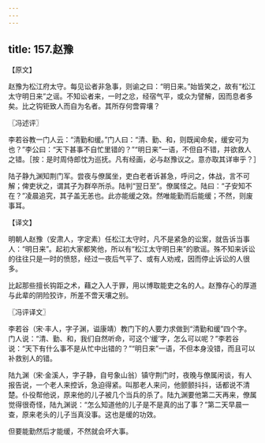 ```yaml
---
---
---
```

title: 157.赵豫
---



【原文】

赵豫为松江府太守。每见讼者非急事，则谕之曰：“明日来。”始皆笑之，故有“松江太守明日来”之谣。不知讼者来，一时之忿，经宿气平，或众为譬解，因而息者多矣。比之钩钜致人而自为名者。其所存何啻霄壤？

〖冯述评〗

李若谷教一门人云：“清勤和缓。”门人曰：“清、勤、和，则既闻命矣，缓安可为也？”李公曰：“天下甚事不自忙里错的？”“明日来”一语，不但自不错，并欲救人之错。［按：是时周侍郎忱为巡抚。凡有经画，必与赵豫议之。意亦取其详审乎？］

陆子静九渊知荆门军。尝夜与僚属坐，吏白老者诉甚急，呼问之，体战，言不可解；俾吏状之，谓其子为群卒所杀。陆判“翌日至”。僚属怪之。陆曰：“子安知不在？”凌晨追究，其子盖无恙也。此亦能缓之效。然唯能勤而后能缓；不然，则废事耳。

【译文】

明朝人赵豫（安肃人，字定素）任松江太守时，凡不是紧急的讼案，就告诉当事人：“明日来”。起初大家都笑他，所以有“松江太守明日来”的歌谣。殊不知来诉讼的往往只是一时的愤怒，经过一夜后气平了、或有人劝戒，因而停止诉讼的人很多。

比起那些擅长钩距之术，藉之入人于罪，用以博取能吏之名的人。赵豫存心的厚道与此辈的阴险狡诈，所差不啻天壤之别。

〖冯评译文〗

李若谷（宋·丰人，字子渊，谥康靖）教门下的人要力求做到“清勤和缓”四个字。门人说：“清、勤、和，我们自然听命，可这个‘缓’字，怎么可以呢？”李若谷说：“天下有什么事不是从忙中出错的？”“明日来”一语，不但本身没错，而且可以补救别人的错。

陆九渊（宋·金溪人，字子静，自号象山翁）镇守荆门时，夜晚与僚属闲谈，有人报告说，一个老人来控诉，急迫得紧。叫那老人来问，他颤颤抖抖，话都说不清楚。仆役帮他说，原来他的儿子被几个当兵的杀了。陆九渊要他第二天再来，僚属觉得很奇怪，陆九渊说：“怎么知道他的儿子是不是真的出了事？”第二天早晨一查，原来老头的儿子当真没事。这也是缓的功效。

但要能勤然后才能缓，不然就会坏大事。